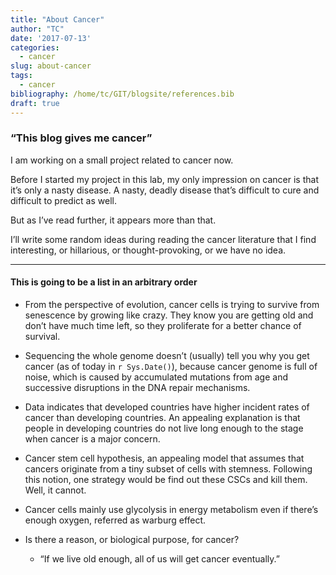 ```yaml
---
title: "About Cancer"
author: "TC"
date: '2017-07-13'
categories: 
  - cancer
slug: about-cancer
tags: 
  - cancer
bibliography: /home/tc/GIT/blogsite/references.bib
draft: true
---
```


### "This blog gives me cancer"

I am working on a small project related to cancer now. 

Before I started my project in this lab, my only impression on cancer is that it's only a nasty disease. A nasty, deadly disease that's difficult to cure and difficult to predict as well. 

But as I've read further, it appears more than that. 

I'll write some random ideas during reading the cancer literature that I find interesting, or hillarious, or thought-provoking, or we have no idea. 

***

#### This is going to be a list in an arbitrary order

- From the perspective of evolution, cancer cells is trying to survive from senescence by growing like crazy. They know you are getting old and don't have much time left, so they proliferate for a better chance of survival. 

- Sequencing the whole genome doesn't (usually) tell you why you get cancer (as of today in `r Sys.Date()`), because cancer genome is full of noise, which is caused by accumulated mutations from age and successive disruptions in the DNA repair mechanisms.

- Data indicates that developed countries have higher incident rates of cancer than developing countries. An appealing explanation is that people in developing countries do not live long enough to the stage when cancer is a major concern.

- Cancer stem cell hypothesis, an appealing model that assumes that cancers originate from a tiny subset of cells with stemness. Following this notion, one strategy would be find out these CSCs and kill them. Well, it cannot.

- Cancer cells mainly use glycolysis in energy metabolism even if there's enough oxygen, referred as warburg effect.


- Is there a reason, or biological purpose, for cancer?
    - "If we live old enough, all of us will get cancer eventually."
    
